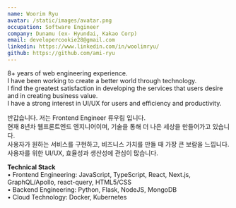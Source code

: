 ```yaml
---
name: Woorim Ryu
avatar: /static/images/avatar.png
occupation: Software Engineer
company: Dunamu (ex- Hyundai, Kakao Corp)
email: developercookie28@gmail.com
linkedin: https://www.linkedin.com/in/woolimryu/
github: https://github.com/ami-ryu
---
```


8+ years of web engineering experience.<br/>
I have been working to create a better world through technology. <br/>
I find the greatest satisfaction in developing the services that users desire and in creating business value.<br/>
I have a strong interest in UI/UX for users and efficiency and productivity.

반갑습니다. 저는 Frontend Engineer 류우림 입니다. <br/>
현재 8년차 웹프론트엔드 엔지니어이며, 기술을 통해 더 나은 세상을 만들어가고 있습니다. <br/>
사용자가 원하는 서비스를 구현하고, 비즈니스 가치를 만들 때 가장 큰 보람을 느낍니다.<br/>
사용자를 위한 UI/UX, 효율성과 생산성에 관심이 많습니다.

<b>Technical Stack</b> <br />
• Frontend Engineering: JavaScript, TypeScript, React, Next.js, GraphQL/Apollo, react-query,
HTML5/CSS <br /> • Backend Engineering: Python, Flask, NodeJS, MongoDB
<br />• Cloud Technology: Docker, Kubernetes
